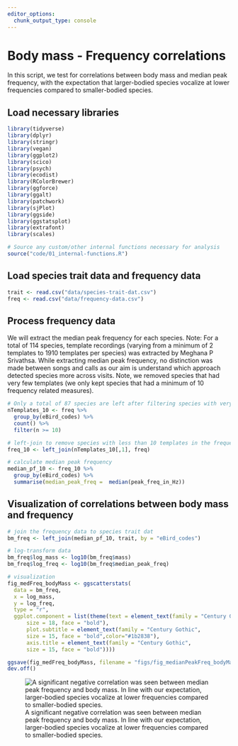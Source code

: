 ```yaml
---
editor_options: 
  chunk_output_type: console
---
```


# Body mass - Frequency correlations  

In this script, we test for correlations between body mass and median peak frequency, with the expectation that larger-bodied species vocalize at lower frequencies compared to smaller-bodied species.  

## Load necessary libraries
```r
library(tidyverse)
library(dplyr)
library(stringr)
library(vegan)
library(ggplot2)
library(scico)
library(psych)
library(ecodist)
library(RColorBrewer)
library(ggforce)
library(ggalt)
library(patchwork)
library(sjPlot)
library(ggside)
library(ggstatsplot)
library(extrafont)
library(scales)

# Source any custom/other internal functions necessary for analysis
source("code/01_internal-functions.R")
```

## Load species trait data and frequency data
```r
trait <- read.csv("data/species-trait-dat.csv")
freq <- read.csv("data/frequency-data.csv")
```

## Process frequency data

We will extract the median peak frequency for each species. Note: For a total of 114 species, template recordings (varying from a minimum of 2 templates to 1910 templates per species) was extracted by Meghana P Srivathsa. While extracting median peak frequency, no distinction was made between songs and calls as our aim is understand which approach detected species more across visits. Note, we removed species that had very few templates (we only kept species that had a minimum of 10 frequency related measures).    
```r
# Only a total of 87 species are left after filtering species with very few templates
nTemplates_10 <- freq %>%
  group_by(eBird_codes) %>%
  count() %>%
  filter(n >= 10)

# left-join to remove species with less than 10 templates in the frequency dataset
freq_10 <- left_join(nTemplates_10[,1], freq)

# calculate median peak frequency
median_pf_10 <- freq_10 %>%
  group_by(eBird_codes) %>%
  summarise(median_peak_freq =  median(peak_freq_in_Hz))
```

## Visualization of correlations between body mass and frequency  
```r
# join the frequency data to species trait dat
bm_freq <- left_join(median_pf_10, trait, by = "eBird_codes")

# log-transform data
bm_freq$log_mass <- log10(bm_freq$mass)
bm_freq$log_freq <- log10(bm_freq$median_peak_freq)

# visualization
fig_medFreq_bodyMass <- ggscatterstats(
  data = bm_freq,
  x = log_mass,
  y = log_freq,
  type = "r",
  ggplot.component = list(theme(text = element_text(family = "Century Gothic", size = 15, face = "bold"),plot.title = element_text(family = "Century Gothic",
      size = 18, face = "bold"),
      plot.subtitle = element_text(family = "Century Gothic", 
      size = 15, face = "bold",color="#1b2838"),
      axis.title = element_text(family = "Century Gothic",
      size = 15, face = "bold"))))

ggsave(fig_medFreq_bodyMass, filename = "figs/fig_medianPeakFreq_bodyMass.png", width = 14, height = 16, device = png(), units = "in", dpi = 300)
dev.off() 
```

![A significant negative correlation was seen between median peak frequency and body mass. In line with our expectation, larger-bodied species vocalize at lower frequencies compared to smaller-bodied species.](figs/fig_medianPeakFreq_bodyMass.png)  
